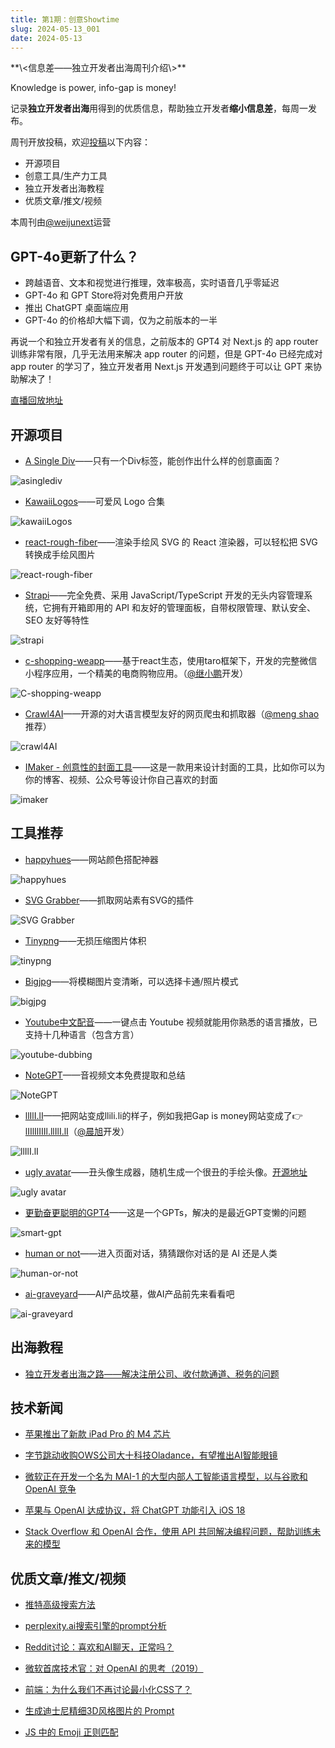 ```yaml
---
title: 第1期：创意Showtime
slug: 2024-05-13_001
date: 2024-05-13
---
```


<Aside>
**\<信息差——独立开发者出海周刊介绍\>**

Knowledge is power, info-gap is money!

记录**独立开发者出海**用得到的优质信息，帮助独立开发者**缩小信息差**，每周一发布。

周刊开放投稿，欢迎[投稿](https://github.com/weijunext/gapis.money/issues)以下内容：
- 开源项目
- 创意工具/生产力工具
- 独立开发者出海教程
- 优质文章/推文/视频

本周刊由[@weijunext](https://x.com/weijunext)运营
</Aside>

## GPT-4o更新了什么？

- 跨越语音、文本和视觉进行推理，效率极高，实时语音几乎零延迟
- GPT-4o 和 GPT Store将对免费用户开放
- 推出 ChatGPT 桌面端应用
- GPT-4o 的价格却大幅下调，仅为之前版本的一半

再说一个和独立开发者有关的信息，之前版本的 GPT4 对 Next.js 的 app router 训练非常有限，几乎无法用来解决 app router 的问题，但是 GPT-4o 已经完成对 app router 的学习了，独立开发者用 Next.js 开发遇到问题终于可以让 GPT 来协助解决了！


[直播回放地址](https://www.youtube.com/live/DQacCB9tDaw)

## 开源项目

- [A Single Div](https://a.singlediv.com)——只有一个Div标签，能创作出什么样的创意画面？

![asinglediv](/assets/001/asinglediv.png)

- [KawaiiLogos](https://github.com/SAWARATSUKI/KawaiiLogos)——可爱风 Logo 合集

![kawaiiLogos](/assets/001/kawaiiLogos.png)

- [react-rough-fiber](https://github.com/Bowen7/react-rough-fiber)——渲染手绘风 SVG 的 React 渲染器，可以轻松把 SVG 转换成手绘风图片

![react-rough-fiber](/assets/001/react-rough-fiber.png)

- [Strapi](https://github.com/strapi/strapi)——完全免费、采用 JavaScript/TypeScript 开发的无头内容管理系统，它拥有开箱即用的 API 和友好的管理面板，自带权限管理、默认安全、SEO 友好等特性

![strapi](/assets/001/strapi.png)

- [c-shopping-weapp](https://github.com/huanghanzhilian/c-shopping-weapp)——基于react生态，使用taro框架下，开发的完整微信小程序应用，一个精美的电商购物应用。（[@继小鹏](https://x.com/huanghanzhilian)开发）

![C-shopping-weapp](/assets/001/c-shopping-weapp.png)

- [Crawl4AI](https://crawl4ai.uccode.io/)——开源的对大语言模型友好的网页爬虫和抓取器（[@meng shao](https://x.com/shao__meng/status/1788922127498027431)推荐）

![crawl4AI](/assets/001/crawl4AI.png)

- [IMaker - 创意性的封面工具](https://github.com/slince-zero/IMaker)——这是一款用来设计封面的工具，比如你可以为你的博客、视频、公众号等设计你自己喜欢的封面

![imaker](/assets/001/imaker.png)


## 工具推荐

- [happyhues](https://www.happyhues.co/)——网站颜色搭配神器

![happyhues](/assets/001/happyhues.png)

- [SVG Grabber](https://chromewebstore.google.com/detail/svg-grabber-get-all-the-s/ndakggdliegnegeclmfgodmgemdokdmg?hl=zh-CN&utm_source=ext_sidebar)——抓取网站素有SVG的插件

![SVG Grabber](/assets/001/svg-grabber.png)

- [Tinypng](https://tinypng.com/)——无损压缩图片体积

![tinypng](/assets/001/tinypng.png)

- [Bigjpg](https://bigjpg.com/)——将模糊图片变清晰，可以选择卡通/照片模式

![bigjpg](/assets/001/bigjpg.png)

- [Youtube中文配音](https://www.youtube-dubbing.com/zh/)——一键点击 Youtube 视频就能用你熟悉的语言播放，已支持十几种语言（包含方言）

![youtube-dubbing](/assets/001/youtube-dubbing.png)

- [NoteGPT](https://notegpt.io/audio-summary)——音视频文本免费提取和总结

![NoteGPT](/assets/001/notegpt.png)

- [llIlI.lI](https://llili.li/)——把网站变成llili.li的样子，例如我把Gap is money网站变成了👉[lIIlIlIIIl.llIlI.lI](https://lIIlIlIIIl.llIlI.lI)（[@晨旭](https://x.com/chenxuu)开发）

![llIlI.lI](/assets/001/llili.li.png)

- [ugly avatar](https://txstc55.github.io/ugly-avatar/)——丑头像生成器，随机生成一个很丑的手绘头像。[开源地址](https://github.com/txstc55/ugly-avatar)

![ugly avatar](/assets/001/ugly-avatar.png)

- [更勤奋更聪明的GPT4](https://chatgpt.com/g/g-vpdGZagEo-geng-qin-fen-geng-cong-ming-de-gpt4)——这是一个GPTs，解决的是最近GPT变懒的问题

![smart-gpt](/assets/001/smart-gpt.png)

- [human or not](https://app.humanornot.ai/)——进入页面对话，猜猜跟你对话的是 AI 还是人类

![human-or-not](/assets/001/human-or-not.png)

- [ai-graveyard](https://dang.ai/ai-graveyard)——AI产品坟墓，做AI产品前先来看看吧

![ai-graveyard](/assets/001/ai-graveyard.png)

## 出海教程

- [独立开发者出海之路——解决注册公司、收付款通道、税务的问题](https://github.com/hua1995116/indiehackers-steps)

## 技术新闻

- [苹果推出了新款 iPad Pro 的 M4 芯片](https://www.apple.com/newsroom/2024/05/apple-introduces-m4-chip/)

- [字节跳动收购OWS公司大十科技Oladance，有望推出AI智能眼镜](https://mp.weixin.qq.com/s/3DOaZ79mqKpOj8PMFbg3KQ)

- [微软正在开发一个名为 MAI-1 的大型内部人工智能语言模型，以与谷歌和 OpenAI 竞争](https://www.reuters.com/technology/microsoft-readies-new-ai-model-compete-with-google-openai-information-reports-2024-05-06/)

- [苹果与 OpenAI 达成协议，将 ChatGPT 功能引入 iOS 18](https://9to5mac.com/2024/05/10/ios-18-chatgpt-features-apple-openai/)

- [Stack Overflow 和 OpenAI 合作，使用 API 共同解决编程问题，帮助训练未来的模型](https://openai.com/index/api-partnership-with-stack-overflow/)


## 优质文章/推文/视频

- [推特高级搜索方法](https://x.com/leeoxiang/status/1788024003325812970)

- [perplexity.ai搜索引擎的prompt分析](https://x.com/allthingsida/status/1770393559327441187)

- [Reddit讨论：喜欢和AI聊天，正常吗？](https://www.reddit.com/r/ChatGPT/comments/1cp1vka/is_this_weird_of_me?utm_source=gapismoney.money)

- [微软首席技术官：对 OpenAI 的思考（2019）](https://x.com/techemails/status/1787176471146156193)

- [前端：为什么我们不再讨论最小化CSS了？](https://blog.sentry.io/why-dont-we-talk-about-minifying-css/utm_source=gapismoney.money)

- [生成迪士尼精细3D风格图片的 Prompt](https://x.com/op7418/status/1789330185562853821)

- [JS 中的 Emoji 正则匹配](https://taxodium.ink/post/emoji-regexp/?utm_source=gapismoney.money)

